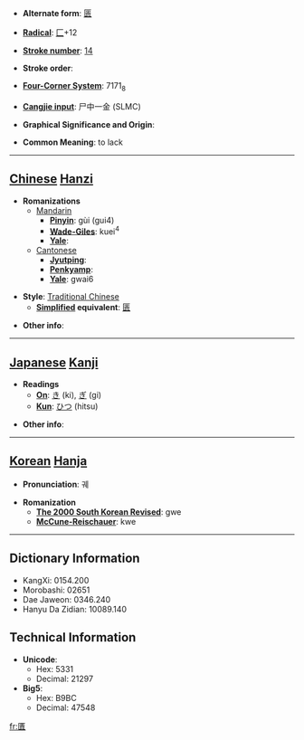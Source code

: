 * '''Alternate form''': [[匮]]

* '''[[Wiktionary:Chinese radical index| Radical]]''': [[Wiktionary:Chinese radical index 匚|匚]]+12

* '''[[Wiktionary:Chinese total strokes index|Stroke number]]''': [[Wiktionary:Chinese total strokes index 14|14]]

* '''Stroke order''': 

* '''[[Wiktionary:Chinese four corner index|Four-Corner System]]''': 7171<sub>8</sub>

* '''[[Wiktionary:Chinese Cangjie index|Cangjie input]]''': 尸中一金 (SLMC)

* '''Graphical Significance and Origin''': 

* '''Common Meaning''': to lack

----

== [[Chinese]] [[Hanzi]] ==

* '''Romanizations'''
** [[Mandarin]]
*** '''[[Pinyin]]''': gùi (gui4)
*** '''[[Wade-Giles]]''': kuei<sup>4</sup>
*** '''[[Yale]]''': 
**[[Cantonese]]
***'''[[Jyutping]]''':
***'''[[Penkyamp]]''': 
***'''[[Yale]]''': gwai6

* '''Style''': [[Traditional Chinese]] 
** '''[[Simplified Chinese|Simplified]] equivalent''': [[匮]]

* '''Other info''': 

----

== [[Japanese]] [[Kanji]] ==

* '''Readings'''
** '''[[On]]''': [[き]] (ki), [[ぎ]] (gi)
** '''[[Kun]]''': [[ひつ]] (hitsu)

* '''Other info''':  

----

== [[Korean]] [[Hanja]] ==

* '''Pronunciation''': 궤

* '''Romanization'''
** '''[[The 2000 South Korean Revised Romanization|The 2000 South Korean Revised]]''': gwe
** '''[[McCune-Reischauer]]''': kwe

----

== Dictionary Information ==

* KangXi: 0154.200
* Morobashi: 02651
* Dae Jaweon: 0346.240
* Hanyu Da Zidian: 10089.140

== Technical Information ==

* '''Unicode''':
** Hex: 5331
** Decimal: 21297
* '''Big5''':
** Hex: B9BC
** Decimal: 47548

[[fr:匱]]